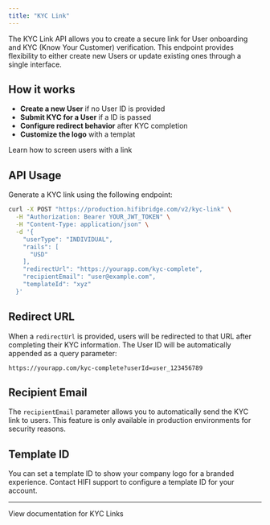 ```yaml
---
title: "KYC Link"
---
```


The KYC Link API allows you to create a secure link for User onboarding and KYC (Know Your Customer) verification. This endpoint provides flexibility to either create new Users or update existing ones through a single interface.

## How it works

- **Create a new User** if no User ID is provided
- **Submit KYC for a User** if a ID is passed
- **Configure redirect behavior** after KYC completion
- **Customize the logo** with a templat

<Card icon="code" title="Create KYC Link" href="/guides/screen/use-kyc-link">
  Learn how to screen users with a link
</Card>

## API Usage

Generate a KYC link using the following endpoint:

```bash
curl -X POST "https://production.hifibridge.com/v2/kyc-link" \
  -H "Authorization: Bearer YOUR_JWT_TOKEN" \
  -H "Content-Type: application/json" \
  -d '{
    "userType": "INDIVIDUAL",
    "rails": [
      "USD"
    ],
    "redirectUrl": "https://yourapp.com/kyc-complete",
    "recipientEmail": "user@example.com",
    "templateId": "xyz"
  }'
```

## Redirect URL

When a `redirectUrl` is provided, users will be redirected to that URL after completing their KYC information. The User ID will be automatically appended as a query parameter:

```
https://yourapp.com/kyc-complete?userId=user_123456789
```

## Recipient Email

The `recipientEmail` parameter allows you to automatically send the KYC link to users. This feature is only available in production environments for security reasons.

## Template ID

You can set a template ID to show your company logo for a branded experience. Contact HIFI support to configure a template ID for your account.

---

<Card icon="code" title="API Reference" href="/reference/post_v2-kyc-link">
  View documentation for KYC Links
</Card>
